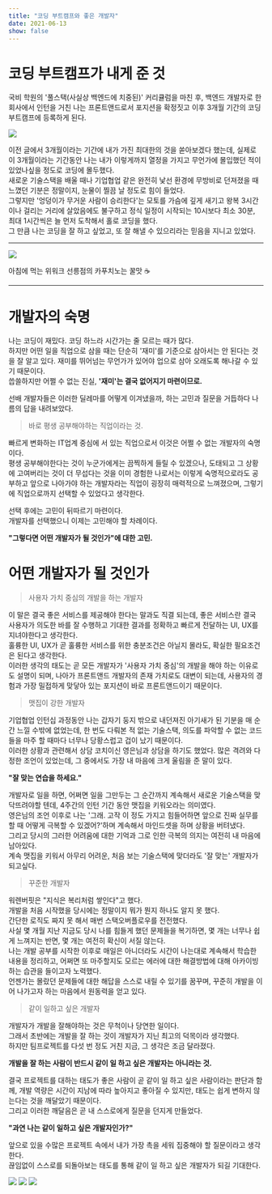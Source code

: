 ```yaml
---
title: "코딩 부트캠프와 좋은 개발자"
date: 2021-06-13
show: false
---
```


# 코딩 부트캠프가 내게 준 것

국비 학원의 '풀스택(사실상 백엔드에 치중된)' 커리큘럼을 마친 후, 백엔드 개발자로 한 회사에서 인턴을 거친 나는 프론트앤드로서 포지션을 확정짓고 이후 3개월 기간의 코딩 부트캠프에 등록하게 된다.

![](https://media.vlpt.us/images/nsunny0908/post/608b4a48-ba69-4adc-bf2e-6813ed29478b/IMG_5910.JPG)

이전 글에서 3개월이라는 기간에 내가 가진 최대한의 것을 쏟아보겠다 했는데, 실제로 이 3개월이라는 기간동안 나는 내가 이렇게까지 열정을 가지고 무언가에 몰입했던 적이 있었나싶을 정도로 코딩에 몰두했다.  
새로운 기술스택을 배울 때나 기업협업 같은 완전히 낯선 환경에 무방비로 던져졌을 때 느꼈던 기분은 정말이지, 눈물이 찔끔 날 정도로 힘이 들었다.  
그렇지만 '엉덩이가 무거운 사람이 승리한다'는 모토를 가슴에 깊게 새기고 왕복 3시간이나 걸리는 거리에 살았음에도 불구하고 정식 일정이 시작되는 10시보다 최소 30분, 최대 1시간씩은 늘 먼저 도착해서 홀로 코딩을 했다.  
그 만큼 나는 코딩을 잘 하고 싶었고, 또 잘 해낼 수 있으리라는 믿음을 지니고 있었다.

---

![](https://media.vlpt.us/images/nsunny0908/post/dae5e001-0aa4-4835-9455-66472a4f42b6/89919D9D-78BA-4648-9987-810BEBC96454.png)

아침에 먹는 위워크 선릉점의 카푸치노는 꿀맛 ☕️

---

# 개발자의 숙명

나는 코딩이 재밌다. 코딩 하느라 시간가는 줄 모르는 때가 많다.  
하지만 어떤 일을 직업으로 삼을 때는 단순히 '재미'를 기준으로 삼아서는 안 된다는 것을 잘 알고 있다. 재미를 뛰어넘는 무언가가 있어야 업으로 삼아 오래도록 해나갈 수 있기 때문이다.  
씁쓸하지만 어쩔 수 없는 진실, **'재미'는 결국 없어지기 마련이므로.**

선배 개발자들은 이러한 딜레마를 어떻게 이겨냈을까, 하는 고민과 질문을 거듭하다 나름의 답을 내려보았다.

> 바로 평생 공부해야하는 직업이라는 것.

빠르게 변화하는 IT업계 중심에 서 있는 직업으로서 이것은 어쩔 수 없는 개발자의 숙명이다.  
평생 공부해야한다는 것이 누군가에게는 끔찍하게 들릴 수 있겠으나, 도태되고 그 상황에 고여버리는 것이 더 무섭다는 것을 이미 경험한 나로서는 이렇게 숙명적으로라도 공부하고 앞으로 나아가야 하는 개발자라는 직업이 굉장히 매력적으로 느껴졌으며, 그렇기에 직업으로까지 선택할 수 있었다고 생각한다.

선택 후에는 고민이 뒤따르기 마련이다.  
개발자를 선택했으니 이제는 고민해야 할 차례이다.

**"그렇다면 어떤 개발자가 될 것인가"에 대한 고민.**

# 어떤 개발자가 될 것인가

> 사용자 가치 중심의 개발을 하는 개발자

이 말은 결국 좋은 서비스를 제공해야 한다는 말과도 직결 되는데, 좋은 서비스란 결국 사용자가 의도한 바를 잘 수행하고 기대한 결과를 정확하고 빠르게 전달하는 UI, UX를 지녀야한다고 생각한다.  
훌륭한 UI, UX가 곧 훌륭한 서비스를 위한 충분조건은 아닐지 몰라도, 확실한 필요조건은 된다고 생각한다.  
이러한 생각의 태도는 곧 모든 개발자가 '사용자 가치 중심'의 개발을 해야 하는 이유로도 설명이 되며, 나아가 프론트앤드 개발자의 존재 가치로도 대변이 되는데, 사용자의 경험과 가장 밀접하게 맞닿아 있는 포지션이 바로 프론트앤드이기 때문이다.

> 맷집이 강한 개발자

기업협업 인턴십 과정동안 나는 갑자기 둥지 밖으로 내던져진 아기새가 된 기분을 매 순간 느낄 수밖에 없었는데, 한 번도 다뤄본 적 없는 기술스택, 의도를 파악할 수 없는 코드들을 마주 할 때마다 너무나 당황스럽고 겁이 났기 때문이다.  
이러한 상황과 관련해서 상담 코치이신 영은님과 상담을 하기도 했었다. 많은 격려와 다정한 조언이 있었는데, 그 중에서도 가장 내 마음에 크게 울림을 준 말이 있다.

**"잘 맞는 연습을 하세요."**

개발자로 일을 하면, 어쩌면 일을 그만두는 그 순간까지 계속해서 새로운 기술스택을 맞닥뜨려야할 텐데, 4주간의 인턴 기간 동안 맷집을 키워오라는 의미였다.  
영은님의 조언 이후로 나는 '그래. 고작 이 정도 가지고 힘들어하면 앞으로 진짜 실무를 할 때 어떻게 극복할 수 있겠어?'하며 계속해서 마인드셋을 하며 상황을 버텨냈다.  
그리고 당시의 그러한 어려움에 대한 기억과 그로 인한 극복의 의지는 여전히 내 마음에 남아있다.  
계속 맷집을 키워서 아무리 어려운, 처음 보는 기술스택에 맞더라도 '잘 맞는' 개발자가 되고싶다.

> 꾸준한 개발자

워렌버핏은 "지식은 복리처럼 쌓인다"고 했다.  
개발을 처음 시작했을 당시에는 정말이지 뭐가 뭔지 하나도 알지 못 했다.  
간단한 로직도 짜지 못 해서 매번 스택오버플로우를 전전했다.  
사실 몇 개월 지난 지금도 당시 나를 힘들게 했던 문제들을 복기하면, 몇 개는 너무나 쉽게 느껴지는 반면, 몇 개는 여전히 확신이 서질 않는다.  
나는 개발 공부를 시작한 이후로 매일은 아니더라도 시간이 나는대로 계속해서 학습한 내용을 정리하고, 어쩌면 또 마주할지도 모르는 에러에 대한 해결방법에 대해 아카이빙하는 습관을 들이고자 노력했다.  
언젠가는 몰랐던 문제들에 대한 해답을 스스로 내릴 수 있기를 꿈꾸며, 꾸준히 개발을 이어 나가고자 하는 마음에서 원동력을 얻고 있다.

> 같이 일하고 싶은 개발자

개발자가 개발을 잘해야하는 것은 무척이나 당연한 일이다.  
그래서 초반에는 개발을 잘 하는 것이 개발자가 지닌 최고의 덕목이라 생각했다.  
하지만 팀프로젝트를 다섯 번 정도 거친 지금, 그 생각은 조금 달라졌다.

**개발을 잘 하는 사람이 반드시 같이 일 하고 싶은 개발자는 아니라는 것.**

결국 프로젝트를 대하는 태도가 좋은 사람이 곧 같이 일 하고 싶은 사람이라는 판단과 함께, 개발 역량은 시간이 지남에 따라 높아지고 좋아질 수 있지만, 태도는 쉽게 변하지 않는다는 것을 깨달았기 때문이다.  
그리고 이러한 깨달음은 곧 내 스스로에게 질문을 던지게 만들었다.

**"과연 나는 같이 일하고 싶은 개발자인가?"**

앞으로 있을 수많은 프로젝트 속에서 내가 가장 촉을 세워 집중해야 할 질문이라고 생각한다.  
끊임없이 스스로를 되돌아보는 태도를 통해 같이 일 하고 싶은 개발자가 되길 기대한다.

![](https://media.vlpt.us/images/nsunny0908/post/344e95f5-da8a-410b-a630-eae6f6f4aae6/4C3B1D17-FE68-4AD7-88EF-61FABEBCC925.png)
![](https://media.vlpt.us/images/nsunny0908/post/babd059f-4bb2-493d-8ee7-22060fef9068/IMG_6124.JPG)
![](<https://images.velog.io/images/nsunny0908/post/97aa198e-e476-4706-af59-cb949c65549a/iOS%20%E1%84%8B%E1%85%B5%E1%84%86%E1%85%B5%E1%84%8C%E1%85%B5%20(8).jpeg>)
